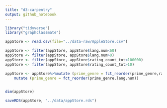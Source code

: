 ```yaml
---
title: "d3-carpentry"
output: github_notebook
---
```

```r
library("tidyverse")
library("graphclassmate")
```

```r
appStore <- read.csv(file="../data-raw/AppleStore.csv")
```


```r
appStore <- filter(appStore, appStore$lang.num<60)
appStore <- filter(appStore, appStore$lang.num>0)
appStore <- filter(appStore, appStore$rating_count_tot<100000)
appStore <- filter(appStore, appStore$rating_count_tot>10)
```
```r
appStore <- appStore%>%mutate (prime_genre = fct_reorder(prime_genre,rating_count_tot))%>%
    mutate (prime_genre = fct_reorder(prime_genre,lang.num))
                            
```

```r
dim(appStore)
```

```r
saveRDS(appStore, "../data/appStore.rds")
```

